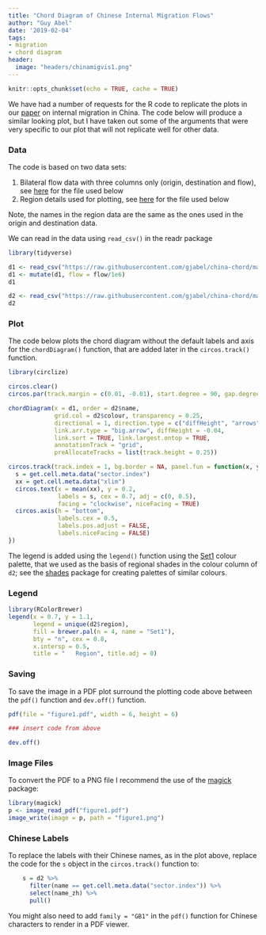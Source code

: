 ```yaml
---
title: "Chord Diagram of Chinese Internal Migration Flows"
author: "Guy Abel"
date: '2019-02-04'
tags:
- migration
- chord diagram
header:
  image: "headers/chinamigvis1.png"
---
```


```r
knitr::opts_chunk$set(echo = TRUE, cache = TRUE)
```

We have had a number of requests for the R code to replicate the plots in our [paper](https://guyabel.com/publication/china-internal-migration-2010-15/) on internal migration in China. The code below will produce a similar looking plot, but I have taken out some of the arguments that were very specific to our plot that will not replicate well for other data. 

### Data

The code is based on two data sets:

1. Bilateral flow data with three columns only (origin, destination and flow), see [here](https://github.com/guyabel/china-chord/blob/master/flow.csv) for the file used below
2. Region details used for plotting, see [here](https://github.com/guyabel/china-chord/blob/master/region.csv) for the file used below

Note, the names in the region data are the same as the ones used in the origin and destination data. 

We can read in the data using `read_csv()` in the readr package
```r
library(tidyverse)

d1 <- read_csv("https://raw.githubusercontent.com/gjabel/china-chord/master/flow.csv") 
d1 <- mutate(d1, flow = flow/1e6)
d1

d2 <- read_csv("https://raw.githubusercontent.com/gjabel/china-chord/master/region.csv")
d2
```

### Plot

The code below plots the chord diagram without the default labels and axis for the `chordDiagram()` function, that are added later in the `circos.track()` function.

```r
library(circlize)

circos.clear()
circos.par(track.margin = c(0.01, -0.01), start.degree = 90, gap.degree = d2$gap)

chordDiagram(x = d1, order = d2$name, 
             grid.col = d2$colour, transparency = 0.25,
             directional = 1, direction.type = c("diffHeight", "arrows"),
             link.arr.type = "big.arrow", diffHeight = -0.04, 
             link.sort = TRUE, link.largest.ontop = TRUE, 
             annotationTrack = "grid",
             preAllocateTracks = list(track.height = 0.25))

circos.track(track.index = 1, bg.border = NA, panel.fun = function(x, y) {
  s = get.cell.meta.data("sector.index")
  xx = get.cell.meta.data("xlim")
  circos.text(x = mean(xx), y = 0.2, 
              labels = s, cex = 0.7, adj = c(0, 0.5),
              facing = "clockwise", niceFacing = TRUE)
  circos.axis(h = "bottom",
              labels.cex = 0.5,
              labels.pos.adjust = FALSE,
              labels.niceFacing = FALSE)
})
```

The legend is added using the `legend()` function using the [Set1](http://colorbrewer2.org/#type=qualitative&scheme=Set1&n=4]) colour palette, that we used as the basis of regional shades in the colour column of `d2`; see the [shades]([https://cran.r-project.org/web/packages/shades/index.html]) package for creating palettes of similar colours.

### Legend

```r
library(RColorBrewer)
legend(x = 0.7, y = 1.1, 
       legend = unique(d2$region), 
       fill = brewer.pal(n = 4, name = "Set1"), 
       bty = "n", cex = 0.8,
       x.intersp = 0.5, 
       title = "   Region", title.adj = 0) 
```

### Saving

To save the image in a PDF plot surround the plotting code above between the `pdf()` function and `dev.off()` function. 

```r
pdf(file = "figure1.pdf", width = 6, height = 6)

### insert code from above

dev.off()
```

### Image Files

To convert the PDF to a PNG file I recommend the use of the [magick](https://cran.r-project.org/web/packages/magick/) package:

```r
library(magick)
p <- image_read_pdf("figure1.pdf")
image_write(image = p, path = "figure1.png")
```

### Chinese Labels

To replace the labels with their Chinese names, as in the plot above, replace the code for the `s` object in the `circos.track()` function to:

```r
    s = d2 %>% 
      filter(name == get.cell.meta.data("sector.index")) %>%
      select(name_zh) %>%
      pull()
```

You might also need to add `family = "GB1"` in the `pdf()` function for Chinese characters to render in a PDF viewer.